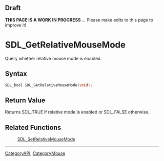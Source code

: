 
== Draft ==


'''THIS PAGE IS A WORK IN PROGRESS''' ... Please make edits to this page to improve it!


= SDL_GetRelativeMouseMode =

Query whether relative mouse mode is enabled.

== Syntax ==

<syntaxhighlight lang='c'>
SDL_bool SDL_GetRelativeMouseMode(void);
</syntaxhighlight>

== Return Value ==

Returns SDL_TRUE if relative mode is enabled or SDL_FALSE otherwise.



== Related Functions ==

:[[SDL_SetRelativeMouseMode]]

----
[[CategoryAPI]], [[CategoryMouse]]


